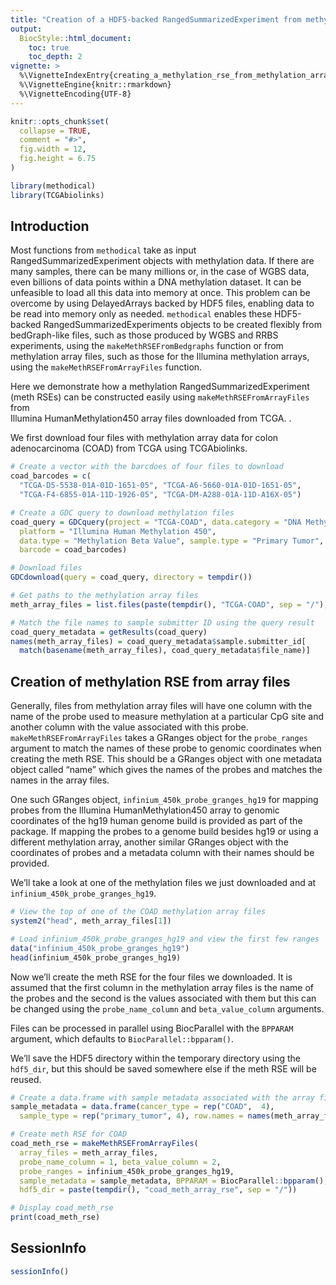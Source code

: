 ```yaml
---
title: "Creation of a HDF5-backed RangedSummarizedExperiment from methylation array files"
output:
  BiocStyle::html_document:
    toc: true
    toc_depth: 2
vignette: >
  %\VignetteIndexEntry{creating_a_methylation_rse_from_methylation_array_files}
  %\VignetteEngine{knitr::rmarkdown}
  %\VignetteEncoding{UTF-8}
---
```

```r
knitr::opts_chunk$set(
  collapse = TRUE,
  comment = "#>",
  fig.width = 12,
  fig.height = 6.75
)
```

```r
library(methodical)
library(TCGAbiolinks)
```

## Introduction

Most functions from `methodical` take as input RangedSummarizedExperiment objects 
with methylation data. If there are many samples, there can be many millions
or, in the case of WGBS data, even billions of data points within a DNA methylation 
dataset. It can be unfeasible to load all this data into memory at once. This problem 
can be overcome by using DelayedArrays backed by HDF5 files, enabling data to be 
read into memory only as needed. `methodical` enables these HDF5-backed
RangedSummarizedExperiments objects to be created flexibly from bedGraph-like 
files, such as those produced by WGBS and RRBS experiments, using the 
`makeMethRSEFromBedgraphs` function or from methylation
array files, such as those for the Illumina methylation arrays, using the 
`makeMethRSEFromArrayFiles` function. 

Here we demonstrate how a methylation RangedSummarizedExperiment
(meth RSEs) can be constructed easily using `makeMethRSEFromArrayFiles` from  
Illumina HumanMethylation450 array files downloaded from TCGA. 
.

We first download four files with methylation array data for colon 
adenocarcinoma (COAD) from TCGA using TCGAbiolinks.

```r
# Create a vector with the barcdoes of four files to download
coad_barcodes = c(
  "TCGA-D5-5538-01A-01D-1651-05", "TCGA-A6-5660-01A-01D-1651-05",
  "TCGA-F4-6855-01A-11D-1926-05", "TCGA-DM-A288-01A-11D-A16X-05")

# Create a GDC query to download methylation files
coad_query = GDCquery(project = "TCGA-COAD", data.category = "DNA Methylation", 
  platform = "Illumina Human Methylation 450", 
  data.type = "Methylation Beta Value", sample.type = "Primary Tumor", 
  barcode = coad_barcodes)

# Download files
GDCdownload(query = coad_query, directory = tempdir())

# Get paths to the methylation array files
meth_array_files = list.files(paste(tempdir(), "TCGA-COAD", sep = "/"), recursive = TRUE, full.names = TRUE)

# Match the file names to sample submitter ID using the query result 
coad_query_metadata = getResults(coad_query)
names(meth_array_files) = coad_query_metadata$sample.submitter_id[
  match(basename(meth_array_files), coad_query_metadata$file_name)]
```

## Creation of methylation RSE from array files

Generally, files from methylation array files will have one column with the 
name of the probe used to measure methylation at a particular CpG site and
another column with the value associated with this probe. 
`makeMethRSEFromArrayFiles` takes a GRanges object for the `probe_ranges` argument 
to match the names of these probe to genomic coordinates when creating the meth RSE. 
This should be a GRanges object with one metadata object called "name" which 
gives the names of the probes and matches the names in the array files. 

One such GRanges object, `infinium_450k_probe_granges_hg19` for mapping probes 
from the Illumina HumanMethylation450 array to genomic coordinates of the hg19 
human genome build is provided as part of the package. If mapping the probes to 
a genome build besides hg19 or using a different methylation array, another 
similar GRanges object with the coordinates of probes and a metadata column
with their names should be provided.

We'll take a look at one of the methylation files we just downloaded and at
`infinium_450k_probe_granges_hg19`.

```r
# View the top of one of the COAD methylation array files
system2("head", meth_array_files[1])

# Load infinium_450k_probe_granges_hg19 and view the first few ranges
data("infinium_450k_probe_granges_hg19")
head(infinium_450k_probe_granges_hg19)
```

Now we'll create the meth RSE for the four files we downloaded. It is assumed
that the first column in the methylation array files is the name of the probes
and the second is the values associated with them but this can be changed using
the `probe_name_column` and `beta_value_column` arguments. 

Files can be processed in parallel using BiocParallel with the `BPPARAM` argument,
which defaults to `BiocParallel::bpparam()`. 

We'll save the HDF5 directory within the temporary directory using the `hdf5_dir`, 
but this should be saved somewhere else if the meth RSE will be reused. 

```r

# Create a data.frame with sample metadata associated with the array files
sample_metadata = data.frame(cancer_type = rep("COAD",  4),
  sample_type = rep("primary_tumor", 4), row.names = names(meth_array_files))

# Create meth RSE for COAD
coad_meth_rse = makeMethRSEFromArrayFiles(
  array_files = meth_array_files, 
  probe_name_column = 1, beta_value_column = 2, 
  probe_ranges = infinium_450k_probe_granges_hg19, 
  sample_metadata = sample_metadata, BPPARAM = BiocParallel::bpparam(),
  hdf5_dir = paste(tempdir(), "coad_meth_array_rse", sep = "/"))

# Display coad_meth_rse
print(coad_meth_rse)
```

## SessionInfo
```r
sessionInfo()
```